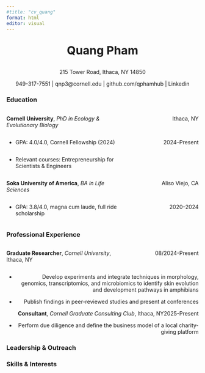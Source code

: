 ```yaml
---
#title: "cv_quang"
format: html
editor: visual
---
```


::: {style="text-align:center; font-size:30px;"}
<strong>Quang Pham</strong>
:::

::: {style="text-align:center"}
215 Tower Road, Ithaca, NY 14850

949-317-7551 \| qnp3\@cornell.edu \| github.com/qphamhub \| Linkedin
:::

### Education

::::: {style="display: flex; justify-content: space-between;"}
::: {style="flex: 1;"}
**Cornell University**, *PhD in Ecology & Evolutionary Biology*</em>
:::

::: {style="flex: 0 0 200px; text-align: right;"}
Ithaca, NY
:::
:::::

:::::::::::::::: {style="display: flex; justify-content: space-between;"}
::::::::::::::: {style="flex: 1;"}
-   GPA: 4.0/4.0, Cornell Fellowship (2024)

    </div>

    ::: {style="flex: 0 0 200px; text-align: right;"}
    2024–Present
    :::

    </div>

:::::::::::::: {style="display: flex; justify-content: space-between;"}
::::::::::::: {style="flex: 1;"}
-   Relevant courses: Entrepreneurship for Scientists & Engineers

    </div>

    ::: {style="flex: 0 0 200px;"}
    :::

    </div>

::::: {style="display: flex; justify-content: space-between;"}
::: {style="flex: 1;"}
**Soka University of America**, *BA in Life Sciences*</em>
:::

::: {style="flex: 0 0 200px; text-align: right;"}
Aliso Viejo, CA
:::
:::::

::::::::: {style="display: flex; justify-content: space-between;"}
:::::::: {style="flex: 1;"}
-   GPA: 3.8/4.0, magna cum laude, full ride scholarship

    </div>

    ::: {style="flex: 0 0 200px; text-align: right;"}
    2020–2024
    :::

    </div>

### Professional Experience

::::: {style="display: flex; justify-content: space-between;"}
::: {style="flex: 1;"}
**Graduate Researcher**, *Cornell University*, Ithaca, NY</em>
:::

::: {style="flex: 0 0 200px; text-align: right;"}
08/2024-Present
:::
:::::

::: {.content-visible .when-format-html style="text-align:right;"}
-   Develop experiments and integrate techniques in morphology, genomics, transcriptomics, and microbiomics to identify skin evolution and development pathways in amphibians
:::

::: {.content-visible .when-format-html style="text-align:right;"}
-   Publish findings in peer-reviewed studies and present at conferences

 **Consultant**, *Cornell Graduate Consulting Club*, Ithaca, NY [2025-Present]{style="float:right"} 

- Perform due diligence and define the business model of a local charity-giving platform []{style="float:right"}

:::

### Leadership & Outreach

### Skills & Interests
::::::::
:::::::::
:::::::::::::
::::::::::::::
:::::::::::::::
::::::::::::::::
